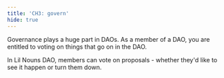 ```yaml
---
title: 'CH3: govern'
hide: true
---
```


Governance plays a huge part in DAOs. As a member of a DAO, you are entitled to voting on things that go on in the DAO.

In Lil Nouns DAO, members can vote on proposals - whether they'd like to see it happen or turn them down.
